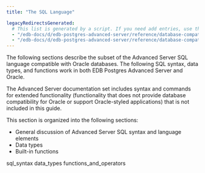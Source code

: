 ```yaml
---
title: "The SQL Language"

legacyRedirectsGenerated:
  # This list is generated by a script. If you need add entries, use the `legacyRedirects` key.
  - "/edb-docs/d/edb-postgres-advanced-server/reference/database-compatibility-for-oracle-developers-reference-guide/13/the_sql_language.html"
  - "/edb-docs/d/edb-postgres-advanced-server/reference/database-compatibility-for-oracle-developers-reference-guide/latest/the_sql_language.html"
---
```


<div id="the_sql_language" class="registered_link"></div>

The following sections describe the subset of the Advanced Server SQL language compatible with Oracle databases. The following SQL syntax, data types, and functions work in both EDB Postgres Advanced Server and Oracle.

The Advanced Server documentation set includes syntax and commands for extended functionality (functionality that does not provide database compatibility for Oracle or support Oracle-styled applications) that is not included in this guide.

This section is organized into the following sections:

-   General discussion of Advanced Server SQL syntax and language elements
-   Data types
-   Built-in functions

<div class="toctree" maxdepth="3">

sql_syntax data_types functions_and_operators

</div>
